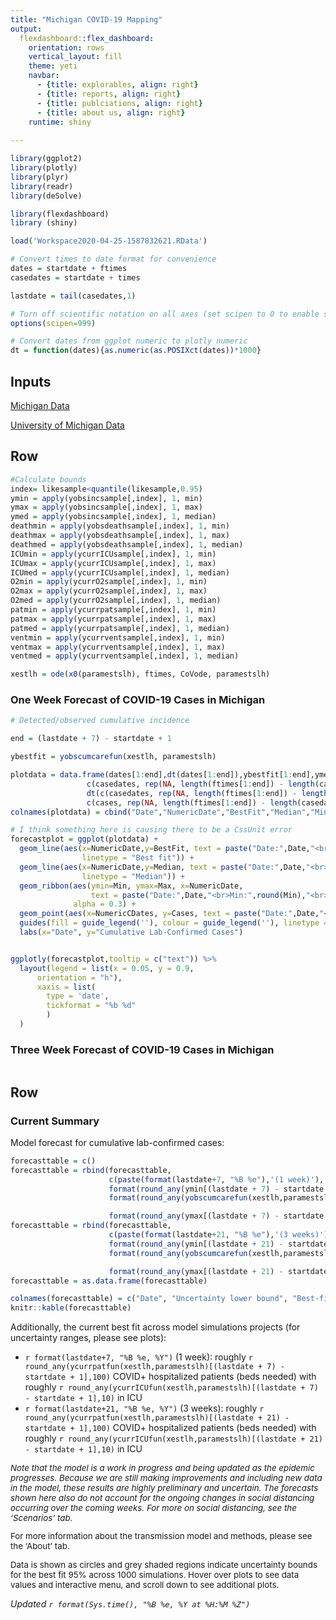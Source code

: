```yaml
---
title: "Michigan COVID-19 Mapping"
output: 
  flexdashboard::flex_dashboard:
    orientation: rows
    vertical_layout: fill
    theme: yeti
    navbar:
      - {title: explorables, align: right}
      - {title: reports, align: right}
      - {title: publciations, align: right}
      - {title: about us, align: right}
    runtime: shiny
    
---
```


```r

library(ggplot2)
library(plotly)
library(plyr)
library(readr)
library(deSolve)

library(flexdashboard)
library (shiny)

load('Workspace2020-04-25-1587832621.RData')

# Convert times to date format for convenience
dates = startdate + ftimes
casedates = startdate + times

lastdate = tail(casedates,1)

# Turn off scientific notation on all axes (set scipen to 0 to enable scientific notation)
options(scipen=999)

# Convert dates from ggplot numeric to plotly numeric
dt = function(dates){as.numeric(as.POSIXct(dates))*1000}
```

Inputs {.sidebar}
-----------------------------------------------------------------------

<a href="#"> Michigan Data </a>

<a href="#"> University of Michigan Data </a>


Row {data-height=300}
-----------------------------------------------------------------------

```r

#Calculate bounds
index= likesample<quantile(likesample,0.95)
ymin = apply(yobsincsample[,index], 1, min)
ymax = apply(yobsincsample[,index], 1, max)
ymed = apply(yobsincsample[,index], 1, median)
deathmin = apply(yobsdeathsample[,index], 1, min)
deathmax = apply(yobsdeathsample[,index], 1, max)
deathmed = apply(yobsdeathsample[,index], 1, median)
ICUmin = apply(ycurrICUsample[,index], 1, min)
ICUmax = apply(ycurrICUsample[,index], 1, max)
ICUmed = apply(ycurrICUsample[,index], 1, median)
O2min = apply(ycurrO2sample[,index], 1, min)
O2max = apply(ycurrO2sample[,index], 1, max)
O2med = apply(ycurrO2sample[,index], 1, median)
patmin = apply(ycurrpatsample[,index], 1, min)
patmax = apply(ycurrpatsample[,index], 1, max)
patmed = apply(ycurrpatsample[,index], 1, median)
ventmin = apply(ycurrventsample[,index], 1, min)
ventmax = apply(ycurrventsample[,index], 1, max)
ventmed = apply(ycurrventsample[,index], 1, median)

xestlh = ode(x0(paramestslh), ftimes, CoVode, paramestslh)

```

### One Week Forecast of COVID-19 Cases in Michigan

```r

# Detected/observed cumulative incidence

end = (lastdate + 7) - startdate + 1

ybestfit = yobscumcarefun(xestlh, paramestslh)

plotdata = data.frame(dates[1:end],dt(dates[1:end]),ybestfit[1:end],ymed[1:end],ymin[1:end],ymax[1:end],
                 c(casedates, rep(NA, length(ftimes[1:end]) - length(casedates))), 
                 dt(c(casedates, rep(NA, length(ftimes[1:end]) - length(casedates)))), 
                 c(cases, rep(NA, length(ftimes[1:end]) - length(casedates))) )
colnames(plotdata) = cbind("Date","NumericDate","BestFit","Median","Min","Max","CDates","NumericCDates","Cases")

# I think something here is causing there to be a CssUnit error
forecastplot = ggplot(plotdata) +
  geom_line(aes(x=NumericDate,y=BestFit, text = paste("Date:",Date,"<br>Best fit:",round(BestFit)), group=1,
                linetype = "Best fit")) +
  geom_line(aes(x=NumericDate,y=Median, text = paste("Date:",Date,"<br>Median:",round(Median)), group=1,
                linetype = "Median")) +
  geom_ribbon(aes(ymin=Min, ymax=Max, x=NumericDate,
                  text = paste("Date:",Date,"<br>Min:",round(Min),"<br>Max:",round(Max)), group=1),
              alpha = 0.3) +
  geom_point(aes(x=NumericCDates, y=Cases, text = paste("Date:",Date,"<br>Cases:",round(Cases))  )) +
  guides(fill = guide_legend(''), colour = guide_legend(''), linetype = guide_legend('')) +
  labs(x="Date", y="Cumulative Lab-Confirmed Cases")


ggplotly(forecastplot,tooltip = c("text")) %>%
  layout(legend = list(x = 0.05, y = 0.9,
      orientation = "h"),
      xaxis = list(
        type = 'date',
        tickformat = "%b %d"
        )
  )


```

### Three Week Forecast of COVID-19 Cases in Michigan

```r


```

Row {data-height=500}
-----------------------------------------------------------------------


### Current Summary

Model forecast for cumulative lab-confirmed cases:

```r
forecasttable = c()
forecasttable = rbind(forecasttable,
                      c(paste(format(lastdate+7, "%B %e"),'(1 week)'),
                      format(round_any(ymin[(lastdate + 7) - startdate + 1],1), scientific=F),
                      format(round_any(yobscumcarefun(xestlh,paramestslh)[(lastdate + 7) - startdate + 1],1), scientific=F),

                      format(round_any(ymax[(lastdate + 7) - startdate + 1],1), scientific=F) ) )
forecasttable = rbind(forecasttable,
                      c(paste(format(lastdate+21, "%B %e"),'(3 weeks)'),
                      format(round_any(ymin[(lastdate + 21) - startdate + 1],1), scientific=F),
                      format(round_any(yobscumcarefun(xestlh,paramestslh)[(lastdate + 21) - startdate + 1],1), scientific=F),

                      format(round_any(ymax[(lastdate + 21) - startdate + 1],1), scientific=F) ) )
forecasttable = as.data.frame(forecasttable)

colnames(forecasttable) = c("Date", "Uncertainty lower bound", "Best-fit", "Uncertainty upper bound")
knitr::kable(forecasttable)
```

Additionally, the current best fit across model simulations projects (for uncertainty ranges, please see plots):

- `r format(lastdate+7, "%B %e, %Y")` (1 week): roughly `r round_any(ycurrpatfun(xestlh,paramestslh)[(lastdate + 7) - startdate + 1],100)` COVID+ hospitalized patients (beds needed) with roughly `r round_any(ycurrICUfun(xestlh,paramestslh)[(lastdate + 7) - startdate + 1],10)` in ICU
- `r format(lastdate+21, "%B %e, %Y")` (3 weeks): roughly `r round_any(ycurrpatfun(xestlh,paramestslh)[(lastdate + 21) - startdate + 1],100)` COVID+ hospitalized patients (beds needed) with roughly `r round_any(ycurrICUfun(xestlh,paramestslh)[(lastdate + 21) - startdate + 1],10)` in ICU

<p style="font-size: 10pt; font-style: oblique"> Note that the model is a work in progress and being updated as the epidemic progresses. Because we are still making improvements and including new data in the model, these results are highly preliminary and uncertain. The forecasts shown here also do not account for the ongoing changes in social distancing occurring over the coming weeks. For more on social distancing, see the 'Scenarios' tab.</p>

<p style="font-size: 10pt"> For more information about the transmission model and methods, please see the 'About' tab.</p>


<p style="font-size: 10pt">Data is shown as circles and grey shaded regions indicate uncertainty bounds for the best fit 95% across 1000 simulations. Hover over plots to see data values and interactive menu, and scroll down to see additional plots.</p>

*Updated `r format(Sys.time(), "%B %e, %Y at %H:%M %Z")`*



